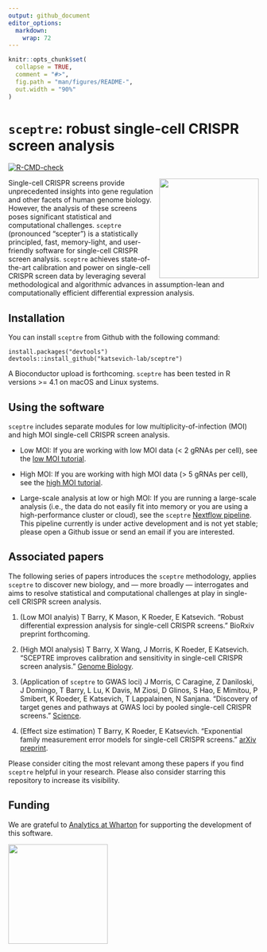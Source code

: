 ```yaml
---
output: github_document
editor_options: 
  markdown: 
    wrap: 72
---
```


<!-- README.md is generated from README.Rmd. Please edit that file -->

```r
knitr::opts_chunk$set(
  collapse = TRUE,
  comment = "#>",
  fig.path = "man/figures/README-",
  out.width = "90%"
)
```

# `sceptre`: robust single-cell CRISPR screen analysis 

<!-- badges: start -->
[![R-CMD-check](https://github.com/Katsevich-Lab/sceptre/workflows/R-CMD-check/badge.svg)](https://github.com/Katsevich-Lab/sceptre/actions)
<!-- badges: end -->

<img src="man/figures/hex.jpg" align="right" width="200"/>

Single-cell CRISPR screens provide unprecedented insights into gene
regulation and other facets of human genome biology. However, the
analysis of these screens poses significant statistical and
computational challenges. `sceptre` (pronounced "scepter") is a
statistically principled, fast, memory-light, and user-friendly software
for single-cell CRISPR screen analysis. `sceptre` achieves
state-of-the-art calibration and power on single-cell CRISPR screen data
by leveraging several methodological and algorithmic advances in
assumption-lean and computationally efficient differential expression
analysis.

## Installation

You can install `sceptre` from Github with the following command:

```         
install.packages("devtools")
devtools::install_github("katsevich-lab/sceptre")
```

A Bioconductor upload is forthcoming. `sceptre` has been tested in R
versions \>= 4.1 on macOS and Linux systems.

## Using the software

`sceptre` includes separate modules for low multiplicity-of-infection
(MOI) and high MOI single-cell CRISPR screen analysis.

-   Low MOI: If you are working with low MOI data (\< 2 gRNAs per cell),
    see the [low MOI
    tutorial](https://katsevich-lab.github.io/sceptre/articles/lowmoi_tutorial.html).

-   High MOI: If you are working with high MOI data (\> 5 gRNAs per
    cell), see the [high MOI
    tutorial](https://katsevich-lab.github.io/sceptre/articles/highmoi_tutorial.html).

-   Large-scale analysis at low or high MOI: If you are running a
    large-scale analysis (i.e., the data do not easily fit into memory
    or you are using a high-performance cluster or cloud), see the
    `sceptre` [Nextflow
    pipeline](https://github.com/timothy-barry/sceptre-pipeline). This
    pipeline currently is under active development and is not yet
    stable; please open a Github issue or send an email if you are
    interested.

## Associated papers

The following series of papers introduces the `sceptre` methodology,
applies `sceptre` to discover new biology, and --- more broadly ---
interrogates and aims to resolve statistical and computational
challenges at play in single-cell CRISPR screen analysis.

1.  (Low MOI analyis) T Barry, K Mason, K Roeder, E Katsevich. "Robust
    differential expression analysis for single-cell CRISPR screens."
    BioRxiv preprint forthcoming.

2.  (High MOI analysis) T Barry, X Wang, J Morris, K Roeder, E
    Katsevich. "SCEPTRE improves calibration and sensitivity in
    single-cell CRISPR screen analysis." [Genome
    Biology](https://genomebiology.biomedcentral.com/articles/10.1186/s13059-021-02545-2).

3.  (Application of `sceptre` to GWAS loci) J Morris, C Caragine, Z
    Daniloski, J Domingo, T Barry, L Lu, K Davis, M Ziosi, D Glinos, S
    Hao, E Mimitou, P Smibert, K Roeder, E Katsevich, T Lappalainen, N
    Sanjana. "Discovery of target genes and pathways at GWAS loci by
    pooled single-cell CRISPR screens."
    [Science](https://www.science.org/doi/10.1126/science.adh7699).

4.  (Effect size estimation) T Barry, K Roeder, E Katsevich.
    "Exponential family measurement error models for single-cell CRISPR
    screens." [arXiv
    preprint](https://doi.org/10.48550/arXiv.2201.01879).

Please consider citing the most relevant among these papers if you find
`sceptre` helpful in your research. Please also consider starring this
repository to increase its visibility.

## Funding

We are grateful to [Analytics at
Wharton](https://analytics.wharton.upenn.edu/) for supporting the
development of this software.

<img src="man/figures/wharton_analytics.png" align="center" width="200"/>
